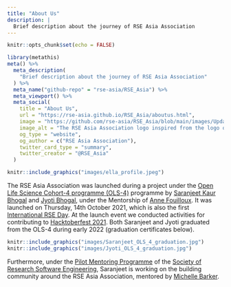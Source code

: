 ---
title: "About Us"
description: |
  Brief description about the journey of RSE Asia Association 
---

```{r setup, include=FALSE}
knitr::opts_chunk$set(echo = FALSE)
```

```{r metathis, message=FALSE, warning=FALSE, include=FALSE}
library(metathis)
meta() %>%
  meta_description(
    "Brief description about the journey of RSE Asia Association"
  ) %>%
  meta_name("github-repo" = "rse-asia/RSE_Asia") %>%
  meta_viewport() %>%
  meta_social(
    title = "About Us",
    url = "https://rse-asia.github.io/RSE_Asia/aboutus.html",
    image = "https://github.com/rse-asia/RSE_Asia/blob/main/images/Updated_RSE_Asia_logo.jpg",
    image_alt = "The RSE Asia Association logo inspired from the logo of the Society of Research Software Engineering - Labelled RSE on top in white capital letters and labelled ASIA below in capital letters.",
    og_type = "website",
    og_author = c("RSE Asia Association"),
    twitter_card_type = "summary",
    twitter_creator = "@RSE_Asia"
  )
```


```{r eval = FALSE}
knitr::include_graphics("images/ella_profile.jpeg")
```

The RSE Asia Association was launched during a project under the [Open Life Science Cohort-4 programme (OLS-4)](https://openlifesci.org/ols-4/projects-participants/#) programme by [Saranjeet Kaur Bhogal](https://saranjeetkaur.github.io/About-Me/) and [Jyoti Bhogal](https://www.linkedin.com/in/jyoti-bhogal-a20705163/), under the Mentorship of [Anne Fouilloux](https://github.com/annefou). It was launched on Thursday, 14th October 2021, which is also the first [International RSE Day](https://researchsoftware.org/council/intl-rse-day.html). At the launch event we conducted activities for contributing to [Hacktoberfest 2021](https://hacktoberfest.digitalocean.com/). Both Saranjeet and Jyoti graduated from the OLS-4 during early 2022 (graduation certificates below). 

:::float-image

```{r out.width='330px', out.extra='style="float:left; padding:10px"', echo=FALSE}
knitr::include_graphics("images/Saranjeet_OLS_4_graduation.jpg")
knitr::include_graphics("images/Jyoti_OLS_4_graduation.jpg")
```

:::

Furthermore, under the [Pilot Mentoring Programme](https://society-rse.org/events/pilot-mentoring-programme/) of the [Society of Research Software Engineering](https://society-rse.org/), Saranjeet is working on the building community around the RSE Asia Association, mentored by [Michelle Barker](https://www.researchsoft.org/people/). 